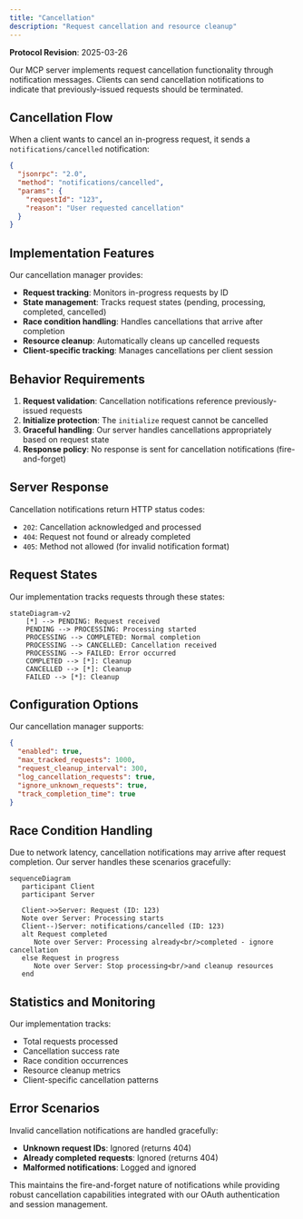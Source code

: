 ```yaml
---
title: "Cancellation"
description: "Request cancellation and resource cleanup"
---
```


<div id="enable-section-numbers" />

<Info>**Protocol Revision**: 2025-03-26</Info>

Our MCP server implements request cancellation functionality through notification messages. Clients can send cancellation notifications to indicate that previously-issued requests should be terminated.

## Cancellation Flow

When a client wants to cancel an in-progress request, it sends a `notifications/cancelled` notification:

```json
{
  "jsonrpc": "2.0",
  "method": "notifications/cancelled",
  "params": {
    "requestId": "123",
    "reason": "User requested cancellation"
  }
}
```

## Implementation Features

Our cancellation manager provides:

- **Request tracking**: Monitors in-progress requests by ID
- **State management**: Tracks request states (pending, processing, completed, cancelled)
- **Race condition handling**: Handles cancellations that arrive after completion
- **Resource cleanup**: Automatically cleans up cancelled requests
- **Client-specific tracking**: Manages cancellations per client session

## Behavior Requirements

1. **Request validation**: Cancellation notifications reference previously-issued requests
2. **Initialize protection**: The `initialize` request cannot be cancelled
3. **Graceful handling**: Our server handles cancellations appropriately based on request state
4. **Response policy**: No response is sent for cancellation notifications (fire-and-forget)

## Server Response

Cancellation notifications return HTTP status codes:

- `202`: Cancellation acknowledged and processed
- `404`: Request not found or already completed
- `405`: Method not allowed (for invalid notification format)

## Request States

Our implementation tracks requests through these states:

```mermaid
stateDiagram-v2
    [*] --> PENDING: Request received
    PENDING --> PROCESSING: Processing started
    PROCESSING --> COMPLETED: Normal completion
    PROCESSING --> CANCELLED: Cancellation received
    PROCESSING --> FAILED: Error occurred
    COMPLETED --> [*]: Cleanup
    CANCELLED --> [*]: Cleanup
    FAILED --> [*]: Cleanup
```

## Configuration Options

Our cancellation manager supports:

```json
{
  "enabled": true,
  "max_tracked_requests": 1000,
  "request_cleanup_interval": 300,
  "log_cancellation_requests": true,
  "ignore_unknown_requests": true,
  "track_completion_time": true
}
```

## Race Condition Handling

Due to network latency, cancellation notifications may arrive after request completion. Our server handles these scenarios gracefully:

```mermaid
sequenceDiagram
   participant Client
   participant Server

   Client->>Server: Request (ID: 123)
   Note over Server: Processing starts
   Client--)Server: notifications/cancelled (ID: 123)
   alt Request completed
      Note over Server: Processing already<br/>completed - ignore cancellation
   else Request in progress
      Note over Server: Stop processing<br/>and cleanup resources
   end
```

## Statistics and Monitoring

Our implementation tracks:

- Total requests processed
- Cancellation success rate
- Race condition occurrences
- Resource cleanup metrics
- Client-specific cancellation patterns

## Error Scenarios

Invalid cancellation notifications are handled gracefully:

- **Unknown request IDs**: Ignored (returns 404)
- **Already completed requests**: Ignored (returns 404)
- **Malformed notifications**: Logged and ignored

This maintains the fire-and-forget nature of notifications while providing robust cancellation capabilities integrated with our OAuth authentication and session management.
